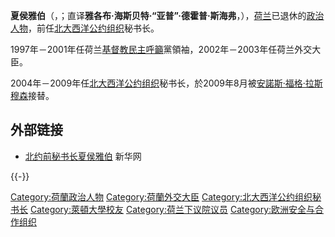 {{blpsources|time=2015-04-28T07:07:09+00:00}}
{{noteTA
|G1=People
|G2=PoliticiansUK
|G3=政治人物
}}
{{Infobox officeholder
| name            = Jaap de Hoop Scheffer
| image           = Dehoopscheffercrop.jpg
| imagesize       = 210px
| caption         = 夏侯雅伯在2004年11月的記者會
| office          = 第11任[[北大西洋公約組織|北大西洋公約組織]]秘書長
| term_start      = 2004年1月5日
| term_end        = 2009年8月1日
| predecessor     = {{le|羅沛誠|George Robertson, Baron Robertson of Port Ellen|喬治·羅伯遜}}
| successor       = [[安諾斯·福格·拉斯穆森|安諾斯·福格·拉斯穆森]]
| office1         = [[荷蘭外交部長|荷蘭外交部長]]
| term_start1     = 2002年7月22日
| term_end1       = 2003年12月3日
| primeminister1  = [[巴爾克嫩德|巴爾克嫩德]]
| predecessor1    = Jozias van Aartsen
| successor1      = Ben Bot
| office2         = [[基督教民主呼籲|基督教民主呼籲]]黨魁
| term_start2     = 1997年3月27日
| term_end2       = 2001年10月1日
| predecessor2    = [[Enneüs_Heerma|Enneüs Heerma]]
| successor2      = [[巴爾克嫩德|巴爾克嫩德]]
| office3         = [[基督教民主呼籲|基督教民主呼籲]][[國會二院|國會二院]]黨團領袖
| term_start3     = 1997年3月27日
| term_end3       = 2001年10月1日
| predecessor3    = [[Enneüs_Heerma|Enneüs Heerma]]
| successor3      = [[巴爾克嫩德|巴爾克嫩德]]
| office4         = [[國會二院|國會二院]]領袖
| term_start4     = 1986年6月3日
| term_end4       = 2002年5月23日
| birth_date      = {{Birth date and age|1948|04|03|mf=y}}
| birth_place     = [[荷兰|荷兰]][[阿姆斯特丹|阿姆斯特丹]]
| death_date      =
| death_place     =
| birthname       = Jakob Gijsbert de Hoop Scheffer
| nationality     = {{NED}}
| party           = [[民主66|民主66]]<small>（1979年至1982年）</small><br />[[基督教民主呼籲|基督教民主呼籲]]<small>（1982年至今）</small>
| spouse          = Jeannine de Hoop Scheffer
| children        = 2
| residence       = {{NED}}[[海牙|海牙]]
| alma_mater      = [[萊頓大學|萊頓大學]] <small>([[法学硕士|LL.M.]])</small>
| occupation      = [[政治人物|政治人物]]<br />[[外交官|外交官]]<br />[[公務員|公務員]]<br />[[教授|教授]]
| religion        = [[天主教會|羅馬天主教]]
| signature       =
| website         =
}}
'''夏侯雅伯'''（{{lang-nl|Jakob Gijsbert "Jaap" de Hoop Scheffer}}，{{IPA-nl|ˈjaːb də ˈɦoːp ˈsxɛfər|-|nl-Jaap de Hoop Scheffer.ogg}}；直译'''雅各布·海斯贝特·“亚普”·德霍普·斯海弗'''，{{bd|1948年|4月3日}}），[[荷兰|荷兰]]已退休的[[政治人物|政治人物]]，前任[[北大西洋公约组织|北大西洋公约组织]]秘书长。

1997年－2001年任荷兰[[基督教民主呼籲|基督教民主呼籲]]黨領袖，2002年－2003年任荷兰外交大臣。

2004年－2009年任[[北大西洋公约组织|北大西洋公约组织]]秘书长，於2009年8月被[[安諾斯·福格·拉斯穆森|安諾斯·福格·拉斯穆森]]接替。

==外部链接==
*[http://news.xinhuanet.com/ziliao/2004-01/06/content_1261998.htm 北约前秘书长夏侯雅伯] {{Wayback|url=http://news.xinhuanet.com/ziliao/2004-01/06/content_1261998.htm |date=20130206105708 }} 新华网

{{-}}
{{start box}}
{{succession box|[[约齐亚·范阿尔特森|约齐亚·范阿尔特森]]|[[贝尔纳德·博特|贝尔纳德·博特]]|[[荷兰|荷兰]][[外交大臣|外交大臣]]|2002年－2003年}}
{{succession box|{{le|羅沛誠|George Robertson, Baron Robertson of Port Ellen|喬治·羅伯遜}}|[[安诺斯·福格·拉斯穆森|安诺斯·福格·拉斯穆森]]|[[北大西洋公约组织|北大西洋公约组织]]秘书长|2004年－2009年}}
{{end box}}
{{Authority control}}

{{DEFAULTSORT:Scheffer, Jaap de Hoop}}
[[Category:荷蘭政治人物|Category:荷蘭政治人物]]
[[Category:荷蘭外交大臣|Category:荷蘭外交大臣]]
[[Category:北大西洋公约组织秘书长|Category:北大西洋公约组织秘书长]]
[[Category:萊頓大學校友|Category:萊頓大學校友]]
[[Category:荷兰下议院议员|Category:荷兰下议院议员]]
[[Category:欧洲安全与合作组织|Category:欧洲安全与合作组织]]